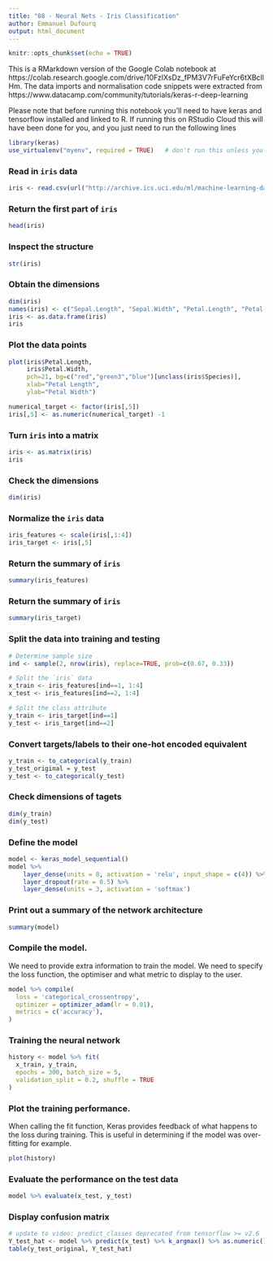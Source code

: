 ```yaml
---
title: "08 - Neural Nets - Iris Classification"
author: Emmanuel Dufourq 
output: html_document
---
```


```r
knitr::opts_chunk$set(echo = TRUE)
```

This is a RMarkdown version of the Google Colab notebook at https://colab.research.google.com/drive/10FzlXsDz_fPM3V7rFuFeYcr6tXBcllHm. The data imports and normalisation code snippets were extracted from https://www.datacamp.com/community/tutorials/keras-r-deep-learning

Please note that before running this notebook you'll need to have keras and tensorflow installed and linked to R. If running this on RStudio Cloud this will have been done for you, and you just need to run the following lines

```r
library(keras)
use_virtualenv("myenv", required = TRUE)   # don't run this unless you installed keras in a virtualenv
```

### Read in `iris` data

```r
iris <- read.csv(url("http://archive.ics.uci.edu/ml/machine-learning-databases/iris/iris.data"), header = FALSE)
```

### Return the first part of `iris`

```r
head(iris)
```

### Inspect the structure

```r
str(iris)
```

### Obtain the dimensions

```r
dim(iris)
names(iris) <- c("Sepal.Length", "Sepal.Width", "Petal.Length", "Petal.Width", "Species")
iris <- as.data.frame(iris)
iris
```

### Plot the data points

```r
plot(iris$Petal.Length, 
     iris$Petal.Width, 
     pch=21, bg=c("red","green3","blue")[unclass(iris$Species)], 
     xlab="Petal Length", 
     ylab="Petal Width")

numerical_target <- factor(iris[,5]) 
iris[,5] <- as.numeric(numerical_target) -1
```


### Turn `iris` into a matrix

```r
iris <- as.matrix(iris)
iris
```

### Check the dimensions

```r
dim(iris)
```


### Normalize the `iris` data

```r
iris_features <- scale(iris[,1:4])
iris_target <- iris[,5]
```

### Return the summary of `iris`

```r
summary(iris_features)
```

### Return the summary of `iris`

```r
summary(iris_target)
```

### Split the data into training and testing

```r
# Determine sample size
ind <- sample(2, nrow(iris), replace=TRUE, prob=c(0.67, 0.33))

# Split the `iris` data
x_train <- iris_features[ind==1, 1:4]
x_test <- iris_features[ind==2, 1:4]

# Split the class attribute
y_train <- iris_target[ind==1]
y_test <- iris_target[ind==2]
```

### Convert targets/labels to their one-hot encoded equivalent

```r
y_train <- to_categorical(y_train)
y_test_original = y_test
y_test <- to_categorical(y_test)
```

### Check dimensions of tagets

```r
dim(y_train)
dim(y_test)
```

### Define the model

```r
model <- keras_model_sequential() 
model %>% 
    layer_dense(units = 8, activation = 'relu', input_shape = c(4)) %>% 
    layer_dropout(rate = 0.5) %>%
    layer_dense(units = 3, activation = 'softmax')
```

### Print out a summary of the network architecture

```r
summary(model)
```

### Compile the model.

We need to provide extra information to train the model. We need to specify the loss function, the optimiser and what metric to display to the user.

```r
model %>% compile(
  loss = 'categorical_crossentropy',
  optimizer = optimizer_adam(lr = 0.01),
  metrics = c('accuracy'),
)
```

### Training the neural network

```r
history <- model %>% fit(
  x_train, y_train, 
  epochs = 300, batch_size = 5, 
  validation_split = 0.2, shuffle = TRUE
)
```

### Plot the training performance.

When calling the fit function, Keras provides feedback of what happens to the loss during training. This is useful in determining if the model was over-fitting for example.

```r
plot(history)
```

### Evaluate the performance on the test data

```r
model %>% evaluate(x_test, y_test)
```

### Display confusion matrix

```r
# update to video: predict_classes deprecated from tensorflow >= v2.6
Y_test_hat <- model %>% predict(x_test) %>% k_argmax() %>% as.numeric()
table(y_test_original, Y_test_hat)
```
